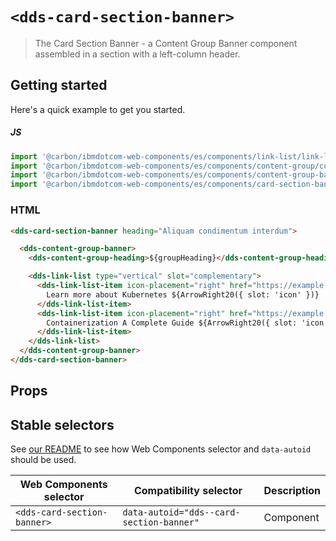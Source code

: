 
# `<dds-card-section-banner>`

> The Card Section Banner - a Content Group Banner component assembled in a section with a left-column header.

## Getting started

Here's a quick example to get you started.

##### JS

```javascript
import '@carbon/ibmdotcom-web-components/es/components/link-list/link-list.js';
import '@carbon/ibmdotcom-web-components/es/components/content-group/content-group-heading.js';
import '@carbon/ibmdotcom-web-components/es/components/content-group-banner/content-group-banner.js';
import '@carbon/ibmdotcom-web-components/es/components/card-section-banner/card-section-banner.js';
```

### HTML

```html
<dds-card-section-banner heading="Aliquam condimentum interdum">

  <dds-content-group-banner>
    <dds-content-group-heading>${groupHeading}</dds-content-group-heading>

    <dds-link-list type="vertical" slot="complementary">
      <dds-link-list-item icon-placement="right" href="https://example.com">
        Learn more about Kubernetes ${ArrowRight20({ slot: 'icon' })}
      </dds-link-list-item>
      <dds-link-list-item icon-placement="right" href="https://example.com">
        Containerization A Complete Guide ${ArrowRight20({ slot: 'icon' })}
      </dds-link-list-item>
    </dds-link-list>
  </dds-content-group-banner>
</dds-card-section-banner>
```

## Props

<Props of="dds-card-section-banner" />
<Description markdown={markdownContents} />

## Stable selectors

See [our README](https://github.com/carbon-design-system/carbon-for-ibm-dotcom/tree/master/packages/web-components#stable-selectors-for-analytics-and-integratione2e-testing-in-web-components) to see how Web Components selector and `data-autoid` should be used.

| Web Components selector       | Compatibility selector                    | Description |
| ----------------------------- | ----------------------------------------- | ----------- |
| `<dds-card-section-banner>`   | `data-autoid="dds--card-section-banner"`  | Component   |

<Description markdown={contributing} />